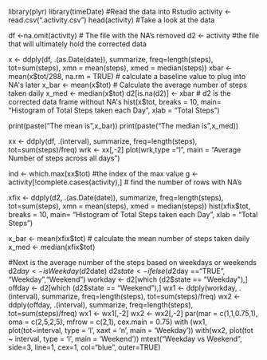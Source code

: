 library(plyr)
library(timeDate)
#Read the data into Rstudio
activity <- read.csv(".activity.csv")
head(activity) #Take a look at the data

df <-na.omit(activity) # The file with the NA's removed
d2 <- activity #the file that will ultimately hold the corrected data

x <- ddply(df, .(as.Date(date)), summarize, freq=length(steps), tot=sum(steps), xmn = mean(steps), xmed = median(steps))
xbar <-mean(x$tot/288, na.rm = TRUE) # calculate a baseline value to plug into NA's later
x_bar <- mean(x$tot) # Calculate the average number of steps taken daily
x_med <- median(x$tot)
d2[is.na(d2)] <- xbar # d2 is the corrected data frame without NA's
hist(x$tot, breaks = 10, main= "Histogram of Total Steps taken each Day", xlab = "Total Steps")

print(paste("The mean is",x_bar))
print(paste("The median is",x_med))

xx <- ddply(df, .(interval), summarize, freq=length(steps), tot=sum(steps)/freq)
wrk <- xx[,-2]
plot(wrk,type ="l", main = "Average Number of steps across all days")

ind <- which.max(xx$tot) #the index of the max value
g <- activity[!complete.cases(activity),] # find the number of rows with NA's

xfix <- ddply(d2, .(as.Date(date)), summarize, freq=length(steps), tot=sum(steps), xmn = mean(steps), xmed = median(steps))
hist(xfix$tot, breaks = 10, main= "Histogram of Total Steps taken each Day", xlab = "Total Steps")

x_bar <- mean(xfix$tot) # calculate the mean number of steps taken daily
x_med <- median(xfix$tot)

#Next is the average number of the steps based on weekdays or weekends
d2$day <- isWeekday(d2$date)
d2$state <- ifelse(d2$day =="TRUE", "Weekday","Weekend")
workday <- d2[which (d2$state == "Weekday"),]
offday <- d2[which (d2$state == "Weekend"),]
wx1 <- ddply(workday, .(interval), summarize, freq=length(steps), tot=sum(steps)/freq)
wx2 <- ddply(offday, .(interval), summarize, freq=length(steps), tot=sum(steps)/freq)
wx1 <- wx1[,-2]
wx2 <- wx2[,-2]
par(mar = c(1,1,0.75,1), oma = c(2,5,2,5), mfrow = c(2,1), cex.main = 0.75)
with (wx1, plot(tot~interval, type = 'l', xaxt = 'n', main = 'Weekday'))
with(wx2, plot(tot ~ interval, type = 'l', main = 'Weekend'))
mtext("Weekday vs Weekend", side=3, line=1, cex=1, col="blue", outer=TRUE)
